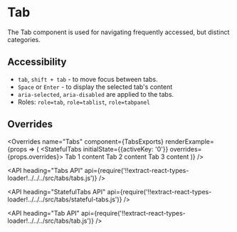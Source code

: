 <!--
Copyright (c) 2018-2019 Uber Technologies, Inc.

This source code is licensed under the MIT license found in the
LICENSE file in the root directory of this source tree.
-->





# Tab

The Tab component is used for navigating frequently accessed, but distinct categories.

## Accessibility

- `tab`, `shift + tab` - to move focus between tabs.
- `Space` or `Enter` - to display the selected tab's content
- `aria-selected`, `aria-disabled` are applied to the tabs.
- Roles: `role=tab`, `role=tablist`, `role=tabpanel`

<Example title="Tab Basic Usage" path="examples/tabs/basic.js">
  <TabBasic />
</Example>

<Example title="Tab Vertical Usage" path="examples/tabs/vertical.js">
  <TabVertical />
</Example>

<Example title="Tab Controlled Usage" path="examples/tabs/controlled.js">
  <TabControlled />
</Example>

## Overrides

<Overrides
  name="Tabs"
  component={TabsExports}
  renderExample={props => (
    <StatefulTabs initialState={{activeKey: '0'}} overrides={props.overrides}>
      <Tab overrides={props.overrides} title="Tab Link 1">
        Tab 1 content
      </Tab>
      <Tab overrides={props.overrides} title="Tab Link 2">
        Tab 2 content
      </Tab>
      <Tab overrides={props.overrides} title="Tab Link 3">
        Tab 3 content
      </Tab>
    </StatefulTabs>
  )}
/>

<API
  heading="Tabs API"
  api={require('!!extract-react-types-loader!../../../src/tabs/tabs.js')}
/>

<API
  heading="StatefulTabs API"
  api={require('!!extract-react-types-loader!../../../src/tabs/stateful-tabs.js')}
/>

<API
  heading="Tab API"
  api={require('!!extract-react-types-loader!../../../src/tabs/tab.js')}
/>
